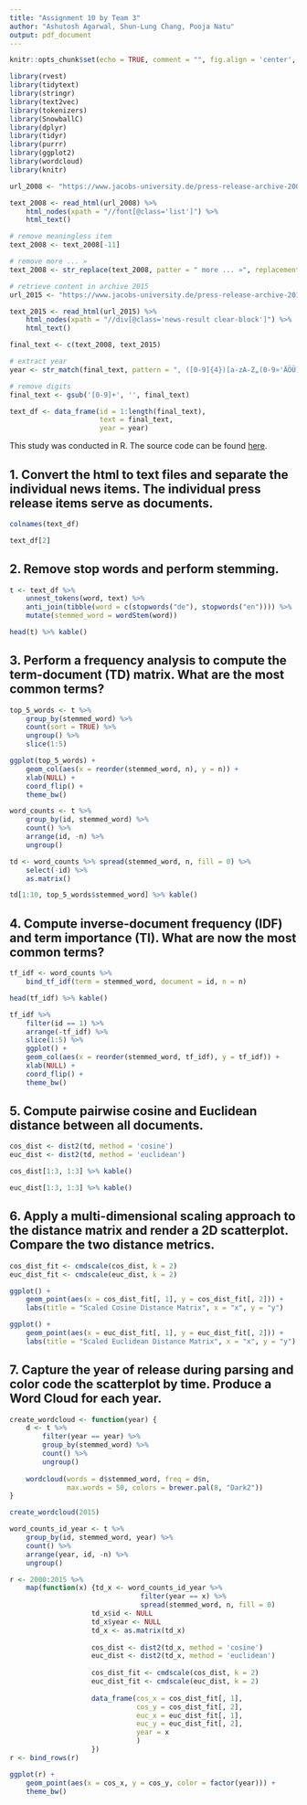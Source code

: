 ```yaml
---
title: "Assignment 10 by Team 3"
author: "Ashutosh Agarwal, Shun-Lung Chang, Pooja Natu"
output: pdf_document
---
```


```r
knitr::opts_chunk$set(echo = TRUE, comment = "", fig.align = 'center', fig.width = 5, fig.height = 2.5)
```

```r
library(rvest)
library(tidytext)
library(stringr)
library(text2vec)
library(tokenizers)
library(SnowballC)
library(dplyr)
library(tidyr)
library(purrr)
library(ggplot2)
library(wordcloud)
library(knitr)
```

```r
url_2008 <- "https://www.jacobs-university.de/press-release-archive-2008"

text_2008 <- read_html(url_2008) %>% 
    html_nodes(xpath = "//font[@class='list']") %>% 
    html_text()

# remove meaningless item
text_2008 <- text_2008[-11]

# remove more ... »
text_2008 <- str_replace(text_2008, patter = " more ... »", replacement = "")

# retrieve content in archive 2015
url_2015 <- "https://www.jacobs-university.de/press-release-archive-2015"

text_2015 <- read_html(url_2015) %>% 
    html_nodes(xpath = "//div[@class='news-result clear-block']") %>% 
    html_text()

final_text <- c(text_2008, text_2015)

# extract year
year <- str_match(final_text, pattern = ", ([0-9]{4})[a-zA-Z„(0-9»'ÄÖÜ]?")[, 2]

# remove digits
final_text <- gsub('[0-9]+', '', final_text)

text_df <- data_frame(id = 1:length(final_text),
                      text = final_text,
                      year = year)
```
This study was conducted in R. The source code can be found [here](https://github.com/slchangtw/data_analytics_projects/blob/master/assignment_10.Rmd).

## 1. Convert the html to text files and separate the individual news items. The individual press release items serve as documents.
```r
colnames(text_df)
```

```r
text_df[2] 
```

## 2. Remove stop words and perform stemming.

```r
t <- text_df %>%
    unnest_tokens(word, text) %>% 
    anti_join(tibble(word = c(stopwords("de"), stopwords("en")))) %>% 
    mutate(stemmed_word = wordStem(word))
```

```r
head(t) %>% kable()
```

## 3. Perform a frequency analysis to compute the term-document (TD) matrix. What are the most common terms?

```r
top_5_words <- t %>% 
    group_by(stemmed_word) %>% 
    count(sort = TRUE) %>% 
    ungroup() %>% 
    slice(1:5) 
```

```r
ggplot(top_5_words) + 
    geom_col(aes(x = reorder(stemmed_word, n), y = n)) +
    xlab(NULL) +
    coord_flip() +
    theme_bw()
```

```r
word_counts <- t %>% 
    group_by(id, stemmed_word) %>% 
    count() %>% 
    arrange(id, -n) %>% 
    ungroup()

td <- word_counts %>% spread(stemmed_word, n, fill = 0) %>% 
    select(-id) %>% 
    as.matrix()
```

```r
td[1:10, top_5_words$stemmed_word] %>% kable()
```

## 4. Compute inverse-document frequency (IDF) and term importance (TI). What are now the most common terms?

```r
tf_idf <- word_counts %>% 
    bind_tf_idf(term = stemmed_word, document = id, n = n)
```

```r
head(tf_idf) %>% kable()
```

```r
tf_idf %>%
    filter(id == 1) %>% 
    arrange(-tf_idf) %>% 
    slice(1:5) %>% 
    ggplot() + 
    geom_col(aes(x = reorder(stemmed_word, tf_idf), y = tf_idf)) +
    xlab(NULL) +
    coord_flip() +
    theme_bw()
```

## 5. Compute pairwise cosine and Euclidean distance between all documents.

```r
cos_dist <- dist2(td, method = 'cosine')
euc_dist <- dist2(td, method = 'euclidean')
```

```r
cos_dist[1:3, 1:3] %>% kable()
```

```r
euc_dist[1:3, 1:3] %>% kable()
```

## 6. Apply a multi-dimensional scaling approach to the distance matrix and render a 2D scatterplot. Compare the two distance metrics.

```r
cos_dist_fit <- cmdscale(cos_dist, k = 2)
euc_dist_fit <- cmdscale(euc_dist, k = 2)
```

```r
ggplot() +
    geom_point(aes(x = cos_dist_fit[, 1], y = cos_dist_fit[, 2])) +
    labs(title = "Scaled Cosine Distance Matrix", x = "x", y = "y")
```


```r
ggplot() +
    geom_point(aes(x = euc_dist_fit[, 1], y = euc_dist_fit[, 2])) +
    labs(title = "Scaled Euclidean Distance Matrix", x = "x", y = "y")
```

## 7. Capture the year of release during parsing and color code the scatterplot by time. Produce a Word Cloud for each year.

```r
create_wordcloud <- function(year) {
    d <- t %>% 
        filter(year == year) %>% 
        group_by(stemmed_word) %>% 
        count() %>% 
        ungroup()
    
    wordcloud(words = d$stemmed_word, freq = d$n, 
              max.words = 50, colors = brewer.pal(8, "Dark2"))
} 
```

```r
create_wordcloud(2015)
```

```r
word_counts_id_year <- t %>% 
    group_by(id, stemmed_word, year) %>% 
    count() %>% 
    arrange(year, id, -n) %>% 
    ungroup()

r <- 2000:2015 %>% 
    map(function(x) {td_x <- word_counts_id_year %>% 
                                filter(year == x) %>% 
                                spread(stemmed_word, n, fill = 0)
                    td_x$id <- NULL
                    td_x$year <- NULL
                    td_x <- as.matrix(td_x)
                    
                    cos_dist <- dist2(td_x, method = 'cosine')
                    euc_dist <- dist2(td_x, method = 'euclidean') 
                    
                    cos_dist_fit <- cmdscale(cos_dist, k = 2)
                    euc_dist_fit <- cmdscale(euc_dist, k = 2)
                    
                    data_frame(cos_x = cos_dist_fit[, 1],
                               cos_y = cos_dist_fit[, 2],
                               euc_x = euc_dist_fit[, 1],
                               euc_y = euc_dist_fit[, 2],
                               year = x
                               )
                    })
r <- bind_rows(r)

ggplot(r) +
    geom_point(aes(x = cos_x, y = cos_y, color = factor(year))) +
    theme_bw()
```
